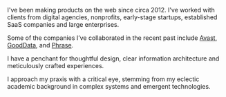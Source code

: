 I've been making products on the web since circa 2012. I've worked with clients from digital agencies, nonprofits, early-stage startups, established SaaS companies and large enterprises.

Some of the companies I’ve collaborated in the recent past include [Avast](https://avast.com/), [GoodData](https://gooddata.com/), and [Phrase](https://phrase.com/).

I have a penchant for thoughtful design, clear information architecture and meticulously crafted experiences.

I approach my praxis with a critical eye, stemming from my eclectic academic background in complex systems and emergent technologies.